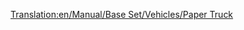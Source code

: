 [[Translation:en/Manual/Base Set/Vehicles/Paper Truck]]
{{nl/Wagons|Naam=Papierwagon
|Afbeelding=[[File:en/Papertruck.png]]
|NormaalKosten=£1,148 ($2,296)
|NormaalGewicht=18 / 38 t
|NormaalCapaciteit=20 ton papier
|MonoKosten="
|MonoGewicht=18 / 43 t
|MonoCapaciteit=25 ton papier
|MagKosten="
|MagGewicht=18 / 45 t
|MagCapaciteit=27 ton papier
|Omschrijving=Voor het transporteren van papier van papierfabrieken naar drukkerijen. Enkel beschikbaar in het subarctische klimaat.
}}